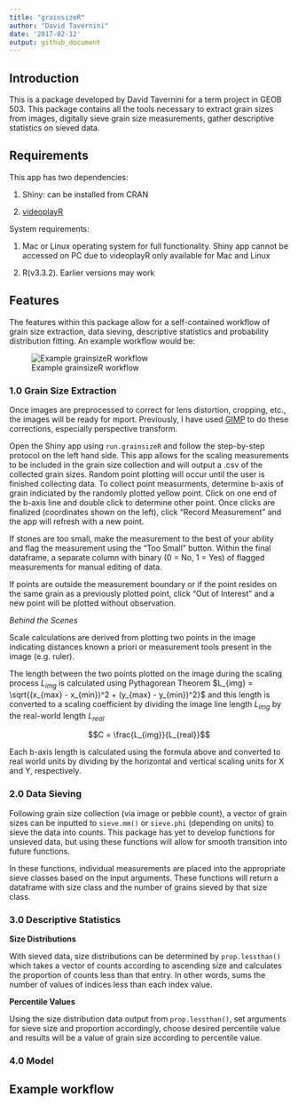 ```yaml
---
title: "grainsizeR"
author: "David Tavernini"
date: '2017-02-12'
output: github_document
---
```



## Introduction

This is a package developed by David Tavernini for a term project in GEOB 503. This package contains all the tools necessary to extract grain sizes from images, digitally sieve grain size measurements, gather descriptive statistics on sieved data.

## Requirements

This app has two dependencies:

1. Shiny: can be installed from CRAN

2. [videoplayR](http://rpubs.com/sjmgarnier/videoplayR)

System requirements:

1. Mac or Linux operating system for full functionality. Shiny app cannot be accessed on PC due to videoplayR only available for Mac and Linux

2. R(v3.3.2). Earlier versions may work


## Features

The features within this package allow for a self-contained workflow of grain size extraction, data sieving, descriptive statistics and probability distribution fitting. An example workflow would be:

![Example grainsizeR workflow](img/flowchart.png)

### 1.0 Grain Size Extraction

Once images are preprocessed to correct for lens distortion, cropping, etc., the images will be ready for mport. Previously, I have used [GIMP](https://www.gimp.org/downloads/) to do these corrections, especially perspective transform.

Open the Shiny app using `run.grainsizeR` and follow the step-by-step protocol on the left hand side. This app allows for the scaling measurements to be included in the grain size collection and will output a .csv of the collected grain sizes. Random point plotting will occur until the user is finished collecting data. To collect point measurments, determine b-axis of grain indiciated by the randomly plotted yellow point. Click on one end of the b-axis line and double click to determine other point. Once clicks are finalized (coordinates shown on the left), click "Record Measurement" and the app will refresh with a new point.

If stones are too small, make the measurement to the best of your ability and flag the measurement using the "Too Small" button. Within the final dataframe, a separate column with binary (0 = No, 1 = Yes) of flagged measurements for manual editing of data.

If points are outside the measurement boundary or if the point resides on the same grain as a previously plotted point, click "Out of Interest" and a new point will be plotted without observation.

*Behind the Scenes*

Scale calculations are derived from plotting two points in the image indicating distances known a priori or measurement tools present in the image (e.g. ruler). 

The length between the two points plotted on the image during the scaling process $L_{img}$ is calculated using Pythagorean Theorem $L_{img} = \sqrt{(x_{max} - x_{min})^2 + (y_{max} - y_{min})^2}$ and this length is converted to a scaling coefficient by dividing the image line length $L_{img}$ by the real-world length $L_{real}$

$$C = \frac{L_{img}}{L_{real}}$$

Each b-axis length is calculated using the formula above and converted to real world units by dividing by the horizontal and vertical scaling units for X and Y, respectively.

### 2.0 Data Sieving

Following grain size collection (via image or pebble count), a vector of grain sizes can be inputted to `sieve.mm()` or `sieve.phi` (depending on units) to sieve the data into counts. This package has yet to develop functions for unsieved data, but using these functions will allow for smooth transition into future functions.

In these functions, individual measurements are placed into the appropriate sieve classes based on the input arguments. These functions will return a dataframe with size class and the number of grains sieved by that size class. 

### 3.0 Descriptive Statistics

**Size Distributions**

With sieved data, size distributions can be determined by `prop.lessthan()` which takes a vector of counts according to ascending size and calculates the proportion of counts less than that entry. In other words, sums the number of values of indices less than  each index value.

**Percentile Values**

Using the size distribution data output from `prop.lessthan()`, set arguments for sieve size and proportion accordingly, choose desired percentile value and results will be a value of grain size according to percentile value.

### 4.0 Model

## Example workflow
